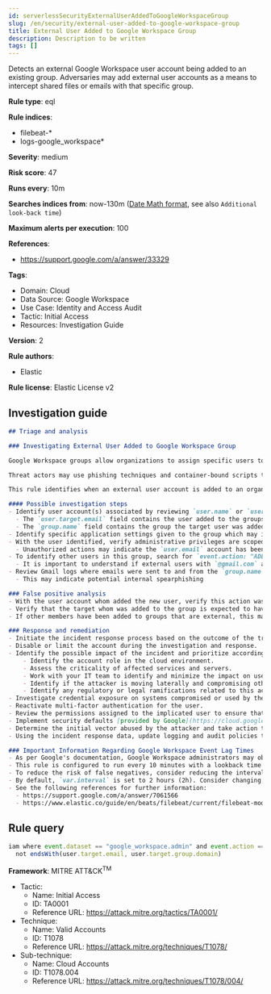 ```yaml
---
id: serverlessSecurityExternalUserAddedToGoogleWorkspaceGroup
slug: /en/security/external-user-added-to-google-workspace-group
title: External User Added to Google Workspace Group
description: Description to be written
tags: []
---
```


<div id="external-user-added-to-google-workspace-group"></div>

Detects an external Google Workspace user account being added to an existing group. Adversaries may add external user accounts as a means to intercept shared files or emails with that specific group.

**Rule type**: eql

**Rule indices**: 

* filebeat-*
* logs-google_workspace*

**Severity**: medium

**Risk score**: 47

**Runs every**: 10m

**Searches indices from**: now-130m ([Date Math format](((ref))/common-options.html#date-math), see also <DocLink id="serverlessSecurityRulesUiCreate" section="set-the-rules-schedule">`Additional look-back time`</DocLink>)

**Maximum alerts per execution**: 100

**References**: 

* https://support.google.com/a/answer/33329

**Tags**: 

* Domain: Cloud
* Data Source: Google Workspace
* Use Case: Identity and Access Audit
* Tactic: Initial Access
* Resources: Investigation Guide

**Version**: 2

**Rule authors**: 

* Elastic

**Rule license**: Elastic License v2

## Investigation guide

```markdown
## Triage and analysis

### Investigating External User Added to Google Workspace Group

Google Workspace groups allow organizations to assign specific users to a group that can share resources. Application specific roles can be manually set for each group, but if not inherit permissions from the top-level organizational unit.

Threat actors may use phishing techniques and container-bound scripts to add external Google accounts to an organization's groups with editorial privileges. As a result, the user account is unable to manually access the organization's resources, settings and files, but will receive anything shared to the group. As a result, confidential information could be leaked or perhaps documents shared with editorial privileges be weaponized for further intrusion.

This rule identifies when an external user account is added to an organization's groups where the domain name of the target does not match the Google Workspace domain.

#### Possible investigation steps
- Identify user account(s) associated by reviewing `user.name` or `user.email` in the alert
  - The `user.target.email` field contains the user added to the groups
  - The `group.name` field contains the group the target user was added to
- Identify specific application settings given to the group which may indicate motive for the external user joining a particular group
- With the user identified, verify administrative privileges are scoped properly to add external users to the group
  - Unauthorized actions may indicate the `user.email` account has been compromised or leveraged to add an external user
- To identify other users in this group, search for `event.action: "ADD_GROUP_MEMBER"`
  - It is important to understand if external users with `@gmail.com` are expected to be added to this group based on historical references
- Review Gmail logs where emails were sent to and from the `group.name` value
  - This may indicate potential internal spearphishing

### False positive analysis
- With the user account whom added the new user, verify this action was intentional
- Verify that the target whom was added to the group is expected to have access to the organization's resources and data
- If other members have been added to groups that are external, this may indicate historically that this action is expected

### Response and remediation
- Initiate the incident response process based on the outcome of the triage.
- Disable or limit the account during the investigation and response.
- Identify the possible impact of the incident and prioritize accordingly; the following actions can help you gain context:
    - Identify the account role in the cloud environment.
    - Assess the criticality of affected services and servers.
    - Work with your IT team to identify and minimize the impact on users.
    - Identify if the attacker is moving laterally and compromising other accounts, servers, or services.
    - Identify any regulatory or legal ramifications related to this activity.
- Investigate credential exposure on systems compromised or used by the attacker to ensure all compromised accounts are identified. Reset passwords or delete API keys as needed to revoke the attacker's access to the environment. Work with your IT teams to minimize the impact on business operations during these actions.
- Reactivate multi-factor authentication for the user.
- Review the permissions assigned to the implicated user to ensure that the least privilege principle is being followed.
- Implement security defaults [provided by Google](https://cloud.google.com/security-command-center/docs/how-to-investigate-threats).
- Determine the initial vector abused by the attacker and take action to prevent reinfection via the same vector.
- Using the incident response data, update logging and audit policies to improve the mean time to detect (MTTD) and the mean time to respond (MTTR).

### Important Information Regarding Google Workspace Event Lag Times
- As per Google's documentation, Google Workspace administrators may observe lag times ranging from minutes up to 3 days between the time of an event's occurrence and the event being visible in the Google Workspace admin/audit logs.
- This rule is configured to run every 10 minutes with a lookback time of 130 minutes.
- To reduce the risk of false negatives, consider reducing the interval that the Google Workspace (formerly G Suite) Filebeat module polls Google's reporting API for new events.
- By default, `var.interval` is set to 2 hours (2h). Consider changing this interval to a lower value, such as 10 minutes (10m).
- See the following references for further information:
  - https://support.google.com/a/answer/7061566
  - https://www.elastic.co/guide/en/beats/filebeat/current/filebeat-module-google_workspace.html
```

## Rule query

```js
iam where event.dataset == "google_workspace.admin" and event.action == "ADD_GROUP_MEMBER" and
  not endsWith(user.target.email, user.target.group.domain)

```

**Framework**: MITRE ATT&CK<sup>TM</sup>

* Tactic:
    * Name: Initial Access
    * ID: TA0001
    * Reference URL: https://attack.mitre.org/tactics/TA0001/
* Technique:
    * Name: Valid Accounts
    * ID: T1078
    * Reference URL: https://attack.mitre.org/techniques/T1078/
* Sub-technique:
    * Name: Cloud Accounts
    * ID: T1078.004
    * Reference URL: https://attack.mitre.org/techniques/T1078/004/

